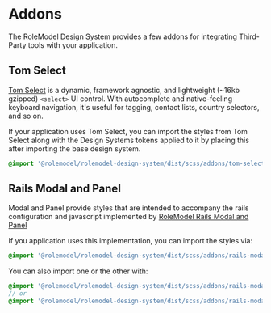 
<Meta title="Overview/Addons" />

# Addons

The RoleModel Design System provides a few addons for integrating Third-Party tools with your application.

## Tom Select

[Tom Select](https://tom-select.js.org/) is a dynamic, framework agnostic, and lightweight (~16kb gzipped) `<select>` UI control. With autocomplete and native-feeling keyboard navigation, it's useful for tagging, contact lists, country selectors, and so on.

If your application uses Tom Select, you can import the styles from Tom Select along with the Design Systems tokens applied to it by placing this after importing the base design system.

```scss
@import '@rolemodel/rolemodel-design-system/dist/scss/addons/tom-select';
```

## Rails Modal and Panel

Modal and Panel provide styles that are intended to accompany the rails configuration and javascript implemented by [RoleModel Rails Modal and Panel](https://github.com/RoleModel/rolemodel_rails/tree/master/lib/generators/rolemodel/modals)

If you application uses this implementation, you can import the styles via:

```scss
@import '@rolemodel/rolemodel-design-system/dist/scss/addons/rails-modal-and-panel';
```

You can also import one or the other with:

```scss
@import '@rolemodel/rolemodel-design-system/dist/scss/addons/rails-modal-and-panel/modal';
// or
@import '@rolemodel/rolemodel-design-system/dist/scss/addons/rails-modal-and-panel/panel';
```
